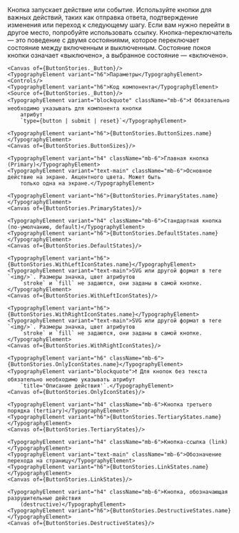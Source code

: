 
<Meta of={ButtonStories}/>

<Unstyled>
    <StoryHeader header="Кнопка" tags={["small", "default"]}>
        <div className="flex flex-col gap-y-6">
            <TypographyElement variant="text-secondary">Кнопка запускает действие или событие.</TypographyElement>
            <TypographyElement variant="text-secondary">Используйте кнопки для важных действий, таких как отправка
                ответа, подтверждение изменения или переход к следующему шагу. Если вам нужно перейти в другое место,
                попробуйте использовать ссылку.</TypographyElement>
            <TypographyElement variant="text-secondary">Кнопка-переключатель — это поведение с двумя состояниями,
                которое переключает состояние между включенным и выключенным. Состояние покоя кнопки означает
                «выключено», а выбранное состояние — «включено».</TypographyElement>
        </div>
    </StoryHeader>

    <Canvas of={ButtonStories._Button}/>
    <TypographyElement variant="h6">Параметры</TypographyElement>
    <Controls/>
    <TypographyElement variant="h6">Код компонента</TypographyElement>
    <Source of={ButtonStories._Button}/>
    <TypographyElement variant="blockquote" className="mb-6">❗️ Обязательно необходимо указывать для компонента кнопки
        атрибут
        `type={button | submit | reset}`</TypographyElement>

    <TypographyElement variant="h6">{ButtonStories.ButtonSizes.name}</TypographyElement>
    <Canvas of={ButtonStories.ButtonSizes}/>

    <TypographyElement variant="h4" className="mb-6">Главная кнопка (Primary)</TypographyElement>
    <TypographyElement variant="text-main" className="mb-6">Основное действие на экране. Акцентного цвета. Может быть
        только одна на экране.</TypographyElement>

    <TypographyElement variant="h6">{ButtonStories.PrimaryStates.name}</TypographyElement>
    <Canvas of={ButtonStories.PrimaryStates}/>

    <TypographyElement variant="h4" className="mb-6">Стандартная кнопка (по-умолчанию, default)</TypographyElement>
    <TypographyElement variant="h6">{ButtonStories.DefaultStates.name}</TypographyElement>
    <Canvas of={ButtonStories.DefaultStates}/>

    <TypographyElement variant="h6">{ButtonStories.WithLeftIconStates.name}</TypographyElement>
    <TypographyElement variant="text-main">SVG или другой формат в теге `<img/>`. Размеры значка, цвет атрибутов
        `stroke` и `fill` не задаются, они заданы в самой кнопке.</TypographyElement>
    <Canvas of={ButtonStories.WithLeftIconStates}/>

    <TypographyElement variant="h6">{ButtonStories.WithRightIconStates.name}</TypographyElement>
    <TypographyElement variant="text-main">SVG или другой формат в теге `<img/>`. Размеры значка, цвет атрибутов
        `stroke` и `fill` не задаются, они заданы в самой кнопке.</TypographyElement>
    <Canvas of={ButtonStories.WithRightIconStates}/>

    <TypographyElement variant="h6" className="mb-6">{ButtonStories.OnlyIconStates.name}</TypographyElement>
    <TypographyElement variant="blockquote">❗️ Для кнопок без текста обязательно необходимо указывать атрибут
        `title='Описание действия'`.</TypographyElement>
    <Canvas of={ButtonStories.OnlyIconStates}/>

    <TypographyElement variant="h4" className="mb-6">Кнопка третьего порядка (tertiary)</TypographyElement>
    <TypographyElement variant="h6">{ButtonStories.TertiaryStates.name}</TypographyElement>
    <Canvas of={ButtonStories.TertiaryStates}/>

    <TypographyElement variant="h4" className="mb-6">Кнопка-ссылка (link)</TypographyElement>
    <TypographyElement variant="text-main" className="mb-6">Обозначение перехода на страницу</TypographyElement>
    <TypographyElement variant="h6">{ButtonStories.LinkStates.name}</TypographyElement>
    <Canvas of={ButtonStories.LinkStates}/>

    <TypographyElement variant="h4" className="mb-6">Кнопка, обозначающая разрушительные действия
        (destructive)</TypographyElement>
    <TypographyElement variant="h6">{ButtonStories.DestructiveStates.name}</TypographyElement>
    <Canvas of={ButtonStories.DestructiveStates}/>
</Unstyled>